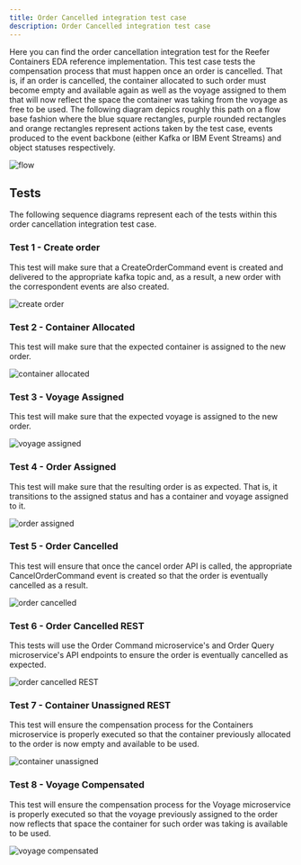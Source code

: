 ```yaml
---
title: Order Cancelled integration test case
description: Order Cancelled integration test case
---
```


Here you can find the order cancellation integration test for the Reefer Containers EDA reference implementation. This test case tests the compensation process that must happen once an order is cancelled. That is, if an order is cancelled, the container allocated to such order must become empty and available again as well as the voyage assigned to them that will now reflect the space the container was taking from the voyage as free to be used. The following diagram depics roughly this path on a flow base fashion where the blue square rectangles, purple rounded rectangles and orange rectangles represent actions taken by the test case, events produced to the event backbone (either Kafka or IBM Event Streams) and object statuses respectively.

![flow](images/Slide1.png)

## Tests

The following sequence diagrams represent each of the tests within this order cancellation integration test case.

### Test 1 - Create order

This test will make sure that a CreateOrderCommand event is created and delivered to the appropriate kafka topic and, as a result, a new order with the correspondent events are also created.

![create order](images/Slide2.png)

### Test 2 - Container Allocated

This test will make sure that the expected container is assigned to the new order.

![container allocated](images/Slide3.png)

### Test 3 - Voyage Assigned

This test will make sure that the expected voyage is assigned to the new order.

![voyage assigned](images/Slide4.png)

### Test 4 - Order Assigned

This test will make sure that the resulting order is as expected. That is, it transitions to the assigned status and has a container and voyage assigned to it.

![order assigned](images/Slide5.png)

### Test 5 - Order Cancelled

This test will ensure that once the cancel order API is called, the appropriate CancelOrderCommand event is created so that the order is eventually cancelled as a result.

![order cancelled](images/Slide6.png)

### Test 6 - Order Cancelled REST

This tests will use the Order Command microservice's and Order Query microservice's API endpoints to ensure the order is eventually cancelled as expected.

![order cancelled REST](images/Slide7.png)

### Test 7 - Container Unassigned REST

This test will ensure the compensation process for the Containers microservice is properly executed so that the container previously allocated to the order is now empty and available to be used.

![container unassigned](images/Slide8.png)

### Test 8 - Voyage Compensated

This test will ensure the compensation process for the Voyage microservice is properly executed so that the voyage previously assigned to the order now reflects that space the container for such order was taking is available to be used.

![voyage compensated](images/Slide9.png)
